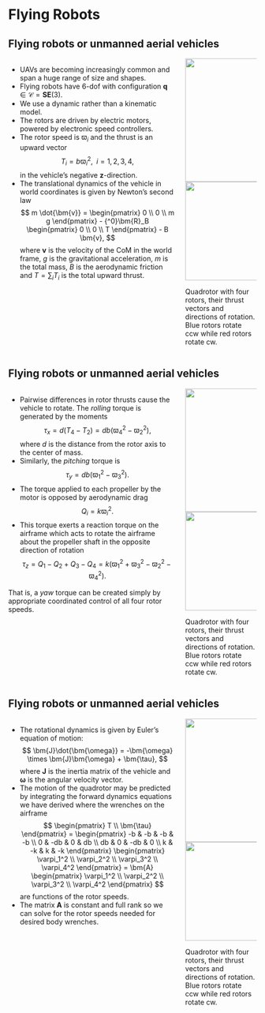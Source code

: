 # Flying Robots

## Flying robots or unmanned aerial vehicles {.smaller}

:::: {.columns}

::: {.column width="70%"}
* UAVs are becoming increasingly common and span a huge range of size and shapes.
* Flying robots have $6$-dof with configuration $\bm{q} \in \mathcal{C} = \bm{SE}(3)$.
* We use a dynamic rather than a kinematic model.
* The rotors are driven by electric motors, powered by electronic speed controllers.
* The rotor speed is $\varpi_i$ and the thrust is an upward vector 
$$ T_i = b \varpi_i^2, \; \; i = 1, 2, 3, 4, $$ in the vehicle's negative $\bm{z}$-direction.
* The translational dynamics of the vehicle in world coordinates is given by 
Newton's second law
$$ m \dot{\bm{v}} = \begin{pmatrix} 0 \\ 0 \\ m g \end{pmatrix} - {^0}\bm{R}_B 
\begin{pmatrix} 0 \\ 0 \\ T \end{pmatrix} - B \bm{v},
$$
where $\bm{v}$ is the velocity of the CoM in the world frame, $g$ is the 
gravitational acceleration, $m$ is the total mass, $B$ is the 
aerodynamic friction and $T = \sum_i T_i$ is the total upward thrust.
:::

::: {.column width="30%"}
<center>
<img src="contents/assets/uavs.png" width="400" height="250" />
</center>
<center>
<img src="contents/assets/fig4_20.svg" width="400" height="200" />
</center>

::: {.callout-tip appearance="minimal"}
Quadrotor with four rotors, their thrust vectors and directions of rotation.
Blue rotors rotate ccw while red rotors rotate cw.
:::

:::

::::


## Flying robots or unmanned aerial vehicles {.smaller}

:::: {.columns}

::: {.column width="70%"}
* Pairwise differences in rotor thrusts cause the vehicle to rotate. The _rolling_
torque is generated by the moments $$ \tau_x = d(T_4 - T_2) = db(\varpi_4^2 - 
\varpi_2^2), $$ where $d$ is the distance from the rotor axis to the center of mass.
* Similarly, the _pitching_ torque is $$ \tau_y = db (\varpi_1^2 - \varpi_3^2). $$
* The torque applied to each propeller by the motor is opposed by aerodynamic drag
$$ Q_i = k \varpi_i^2. $$
* This torque exerts a reaction torque on the airframe which acts to rotate the 
airframe about the propeller shaft in the opposite direction of rotation
$$ \tau_z = Q_1 - Q_2 + Q_3 - Q_4 = k \left( \varpi_1^2 + \varpi_3^2 - \varpi_2^2 - \varpi_4^2 \right). $$

That is, a _yaw_ torque can be created simply by appropriate coordinated control 
of all four rotor speeds.
:::

::: {.column width="30%"}
<center>
<img src="contents/assets/uavs.png" width="400" height="250" />
</center>
<center>
<img src="contents/assets/fig4_20.svg" width="400" height="200" />
</center>

::: {.callout-tip appearance="minimal"}
Quadrotor with four rotors, their thrust vectors and directions of rotation.
Blue rotors rotate ccw while red rotors rotate cw.
:::

:::

::::



## Flying robots or unmanned aerial vehicles {.smaller}

:::: {.columns}

::: {.column width="70%"}
* The rotational dynamics is given by Euler's equation of motion:
$$ \bm{J}\dot{\bm{\omega}} = -\bm{\omega} \times \bm{J}\bm{\omega} + \bm{\tau}, $$
where $\bm{J}$ is the inertia matrix of the vehicle and $\bm{\omega}$ is the 
angular velocity vector.
* The motion of the quadrotor may be predicted by integrating the forward 
dynamics equations we have derived where the wrenches on the airframe
$$
\begin{pmatrix}
T \\ \bm{\tau}
\end{pmatrix} = 
\begin{pmatrix}
-b & -b & -b & -b \\ 0 & -db & 0 & db \\ db & 0 & -db & 0 \\ k & -k & k & -k
\end{pmatrix}
\begin{pmatrix}
\varpi_1^2 \\ \varpi_2^2 \\ \varpi_3^2 \\ \varpi_4^2
\end{pmatrix} = 
\bm{A} 
\begin{pmatrix}
\varpi_1^2 \\ \varpi_2^2 \\ \varpi_3^2 \\ \varpi_4^2
\end{pmatrix}
$$
are functions of the rotor speeds.
* The matrix $\bm{A}$ is constant and full rank so we can solve for the rotor 
speeds needed for desired body wrenches.
:::

::: {.column width="30%"}
<center>
<img src="contents/assets/uavs.png" width="400" height="250" />
</center>
<center>
<img src="contents/assets/fig4_20.svg" width="400" height="200" />
</center>

::: {.callout-tip appearance="minimal"}
Quadrotor with four rotors, their thrust vectors and directions of rotation.
Blue rotors rotate ccw while red rotors rotate cw.
:::

:::

::::
